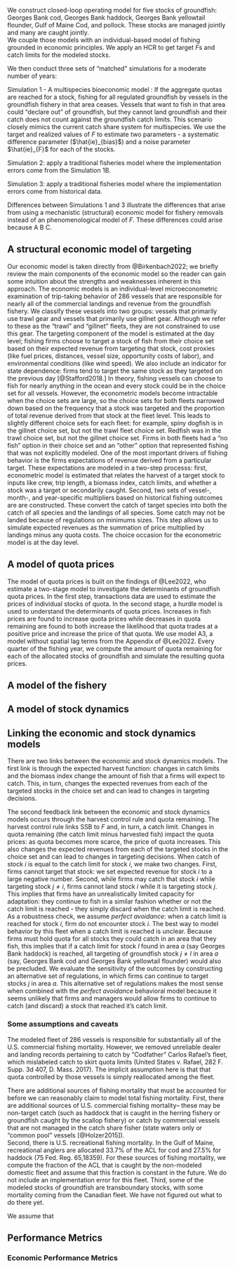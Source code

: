 We construct closed-loop operating model for five stocks of groundfish: Georges Bank cod, Georges Bank haddock, Georges Bank yellowtail flounder, Gulf of Maine Cod, and pollock.
These stocks are managed jointly and many are caught jointly.  
We couple those models with an individual-based model of fishing grounded in economic principles. 
We apply an HCR to get target *F*s and catch limits for the modeled stocks.  

We then conduct three sets of “matched” simulations for a moderate number of years:

Simulation 1 - A multispecies bioeconomic model :  If the aggregate quotas are reached for a stock, fishing for all regulated groundfish by vessels in the groundfish fishery in that area ceases.  Vessels that want to fish in that area could "declare out" of groundfish, but they cannot land groundfish and their catch does not count against the groundfish catch limits.  This scenario closely mimics the current catch share system for multispecies.  We use the target and realized values of $F$ to estimate two parameters  - a systematic difference parameter ($\hat{ie}_{bias}$) and a noise parameter $\hat{ie}_{F}$ for each of the stocks.      

Simulation 2: apply a traditional fisheries model where the implementation errors come from the Simulation 1B.

Simulation 3: apply a traditional fisheries model where the implementation errors come from historical data.

Differences between Simulations 1 and 3 illustrate the differences that arise from using a mechanistic (structural) economic model for fishery removals instead of an phenomenological model of $F$.
These differences could arise because  A B C.


## A structural economic model of targeting 

Our economic model is taken directly from @Birkenbach2022; we briefly review the main components of the economic model so the reader can gain some intuition about the strengths and weaknesses inherent in this approach.
The economic models is an individual-level microeconometric examination of trip-taking behavior of 286 vessels that are responsible for nearly all of the commercial landings and revenue from the groundfish fishery.
We classify these vessels into two groups: vessels that primarily use trawl gear and vessels that primarily use gillnet gear. 
Although we refer to these as the "trawl" and "gillnet" fleets, they are not constrained to use this gear.
The targeting component of the model is estimated at the day level; fishing firms choose to target a stock of fish from their choice set based on their expected revenue from targeting that stock, cost proxies (like fuel prices, distances, vessel size, opportunity costs of labor), and environmental conditions (like wind speed).
We also include an indicator for state dependence: firms tend to target the same stock as they targeted on the previous day [@Stafford2018.]
In theory, fishing vessels can choose to fish for nearly anything in the ocean and every stock could be in the choice set for all vessels.
However, the econometric models become intractable when the choice sets are large, so the choice sets for both fleets narrowed down based on the frequency that a stock was targeted and the proportion of total revenue derived from that stock at the fleet level.
This leads to slightly different choice sets for each fleet: for example, spiny dogfish is in the gillnet choice set, but not the trawl fleet choice set. 
Redfish was in the trawl choice set, but not the gillnet choice set.
Firms in both fleets had a "no fish" option in their choice set and an "other" option that represented fishing that was not explicitly modeled.
One of the most important drivers of fishing behavior is the firms expectations of revenue derived from a particular target. 
These expectations are modeled in a two-step processs: first, econometric model is estimated that relates the harvest of a target stock to inputs like crew, trip length, a biomass index, catch limits, and whether a stock was a target or secondarily caught. 
Second, two sets of vessel-, month-, and year-specific multipliers based on historical fishing outcomes are are constructed. 
These convert the catch of target species into both the catch of all species and the landings of all species.
Some catch may not be landed because of regulations on minimums sizes.
This step allows us to simulate expected revenues as the summation of price multiplied by landings minus any quota costs.
The choice occasion for the econometric model is at the day level. 

## A model of quota prices

The model of quota prices is built on the findings of @Lee2022, who estimate a two-stage model to investigate the determinants of groundfish quota prices.
In the first step, transactions data are used to estimate the prices of individual stocks of quota.
In the second stage, a hurdle model is used to understand the determinants of quota prices. 
Increases in fish prices are found to increase quota prices while decreases in quota remaining are found to both increase the likelihood that quota trades at a positive price and increase the price of that quota.
We use model A3, a model without spatial lag terms from the Appendix of @Lee2022.
Every quarter of the fishing year, we compute the amount of quota remaining for each of the allocated stocks of groundfish and simulate the resulting quota prices. 

## A model of the fishery 

## A model of stock dynamics

## Linking the economic and stock dynamics models
There are two links between the economic and stock dynamics models. 
The first link is through the expected harvest function: changes in catch limits and the biomass index change the amount of fish that a firms will expect to catch. 
This, in turn, changes the expected revenues from each of the targeted stocks in the choice set and can lead to changes in targeting decisions.

The second feedback link between the economic and stock dynamics models occurs through the harvest control rule and quota remaining.
The harvest control rule links SSB to $F$ and, in turn, a catch limit.
Changes in quota remaining (the catch limit minus harvested fish) impact the quota prices: as quota becomes more scarce, the price of quota increases.
This also changes the expected revenues from each of the targeted stocks in the choice set and can lead to changes in targeting decisions.
When catch of stock $i$ is equal to the catch limit for stock $i$, we make two changes. <!---math notation would help here ---->
First, firms cannot target that stock: we set expected revenue for stock $i$ to a large negative number.
Second, while firms may catch that stock $i$ while targeting stock $j \neq i$, firms cannot land stock $i$ while it is targeting stock $j$.
This implies that firms have an unrealistically limited capacity for adaptation: they continue to fish in a similar fashion whether or not the catch limit is reached - they simply discard when the catch limit is reached.
As a robustness check, we assume *perfect avoidance*: when a catch limit is reached for stock $i$, firm do not encounter stock $i$.
The best way to model behavior by this fleet when a catch limit is reached is unclear.
Because firms must hold quota for all stocks they could catch in an area that they fish, this implies that if a catch limit for stock $l$ found in area $a$ (say Georges Bank haddock) is reached, all targeting of groundfish stock $j \neq l$ in area $a$ (say, Georges Bank cod and Georges Bank yellowtail flounder) would also be precluded.
We evaluate the sensitivity of the outcomes by constructing an alternative set of regulations, in which firms can continue to target stocks $j$ in area $a$.
This alternative set of regulations makes the most sense when combined with the *perfect avoidance* behavioral model because it seems unlikely that firms and managers would allow firms to continue to catch (and discard) a stock that reached it's catch limit.

### Some assumptions and caveats
The modeled fleet of 286 vessels is responsible for substantially all of the U.S. commercial fishing mortality. 
However, we removed unreliable dealer and landing records pertaining to catch by "Codfather" Carlos Rafael’s fleet, which mislabeled catch to skirt quota limits (United States v. Rafael, 282 F. Supp. 3d 407, D. Mass. 2017).
The implicit assumption here is that that quota controlled by those vessels is simply reallocated among the fleet.

There are additional sources of fishing mortality that must be accounted for before we can reasonably claim to model total fishing mortality.
First, there are additional sources of U.S. commercial fishing mortality-- these may be non-target catch (such as haddock that is caught in the herring fishery or groundfish caught by the scallop fishery) or catch by commercial vessels that are not managed in the catch share fisher (state waters only or "common pool" vessels [@Holzer2015]).  
Second, there is U.S. recreational fishing mortality.
In the Gulf of Maine, recreational anglers are allocated 33.7\% of the ACL for cod and 27.5% for haddock (75 Fed. Reg. 65,18359).
For these sources of fishing mortality, we compute the fraction of the ACL that is caught by the non-modeled domestic fleet and assume that this fraction is constant in the future. 
We do not include an implementation error for this fleet.
Third, some of the modeled stocks of groundfish are transboundary stocks, with some mortality coming from the Canadian fleet.
We have not figured out what to do there yet.

We assume that 


## Performance Metrics

### Economic Performance Metrics